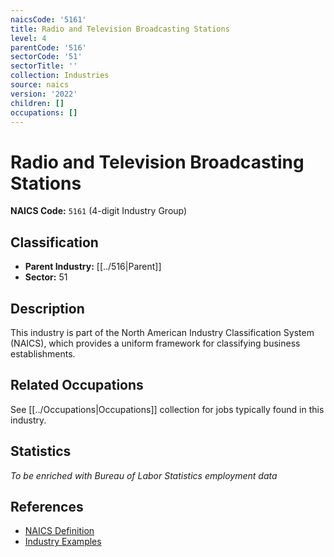 ```yaml
---
naicsCode: '5161'
title: Radio and Television Broadcasting Stations
level: 4
parentCode: '516'
sectorCode: '51'
sectorTitle: ''
collection: Industries
source: naics
version: '2022'
children: []
occupations: []
---
```

# Radio and Television Broadcasting Stations

**NAICS Code:** `5161` (4-digit Industry Group)

## Classification

- **Parent Industry:** [[../516|Parent]]
- **Sector:** 51

## Description

This industry is part of the North American Industry Classification System (NAICS), which provides a uniform framework for classifying business establishments.

## Related Occupations

See [[../Occupations|Occupations]] collection for jobs typically found in this industry.

## Statistics

*To be enriched with Bureau of Labor Statistics employment data*

## References

- [NAICS Definition](https://www.census.gov/naics/)
- [Industry Examples](https://www.census.gov/naics/2022NAICS/)
